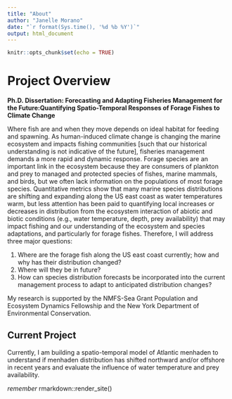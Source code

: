 ```yaml
---
title: "About"
author: "Janelle Morano"
date: "`r format(Sys.time(), '%d %b %Y')`"
output: html_document
---
```


```r
knitr::opts_chunk$set(echo = TRUE)
```

# Project Overview

**Ph.D. Dissertation: Forecasting and Adapting Fisheries Management for the Future:Quantifying Spatio-Temporal Responses of Forage Fishes to Climate Change**

Where fish are and when they move depends on ideal habitat for feeding and spawning. As human-induced climate change is changing the marine ecosystem and impacts fishing communities [such that our historical understanding is not indicative of the future], fisheries management demands a more rapid and dynamic response. Forage species are an important link in the ecosystem because they are consumers of plankton and prey to managed and protected species of fishes, marine mammals, and birds, but we often lack information on the populations of most forage species. Quantitative metrics show that many marine species distributions are shifting and expanding along the US east coast as water temperatures warm, but less attention has been paid to quantifying local increases or decreases in distribution from the ecosystem interaction of abiotic and biotic conditions (e.g., water temperature, depth, prey availability) that may impact fishing and our understanding of the ecosystem and species adaptations, and particularly for forage fishes. Therefore, I will address three major questions: 

1.	Where are the forage fish along the US east coast currently; how and why has their distribution changed? 
1.	Where will they be in future?
1.	How can species distribution forecasts be incorporated into the current management process to adapt to anticipated distribution changes?


My research is supported by the NMFS-Sea Grant Population and Ecosystem Dynamics Fellowship and the New York Department of Environmental Conservation.


## Current Project
Currently, I am building a spatio-temporal model of Atlantic menhaden to understand if menhaden distribution has shifted northward and/or offshore in recent years and evaluate the influence of water temperature and prey availability. 


*remember* rmarkdown::render_site()
